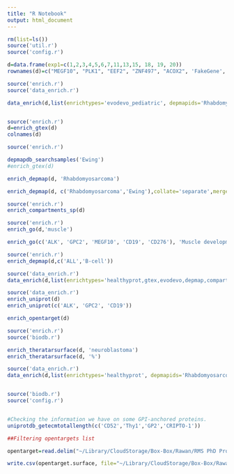 ```yaml
---
title: "R Notebook"
output: html_document
---
```


```r
rm(list=ls())
source('util.r')
source('config.r')

```

```r
d=data.frame(exp1=c(1,2,3,4,5,6,7,11,13,15, 18, 19, 20))
rownames(d)=c("MEGF10", "PLK1", "EEF2", "ZNF497", "ACOX2", 'FakeGene','FakeGene2', "TSPAN6",'EPHA5','EPHA2', 'ALK', 'CD19', 'LCAM1')

```

```r
source('enrich.r')
source('data_enrich.r')

data_enrich(d,list(enrichtypes='evodevo_pediatric', depmapids='Rhabdomyosarcoma', goids='Notch binding', go_collate='merge'))



```


```r
source('enrich.r')
d=enrich_gtex(d)
colnames(d)
```

```r
source('enrich.r')

depmapdb_searchsamples('Ewing')
#enrich_gtex(d)

enrich_depmap(d, 'Rhabdomyosarcoma')

enrich_depmap(d, c('Rhabdomyosarcoma','Ewing'),collate='separate',mergefunc=mean)

```

```r
source('enrich.r')
enrich_compartments_sp(d)
```


```r
source('enrich.r')
enrich_go(d,'muscle')

enrich_go(c('ALK', 'GPC2', 'MEGF10', 'CD19', 'CD276'), 'Muscle development')
```


```r

source('enrich.r')
enrich_depmap(d,c('ALL','B-cell'))
```

```r
source('data_enrich.r')
data_enrich(d,list(enrichtypes='healthyprot,gtex,evodevo,depmap,compartments_sp,cirfess_spc,go', depmapids='Rhabdomyosarcoma', goids='Notch binding', go_collate='merge'))
```

```r
source('data_enrich.r')
enrich_uniprot(d)
enrich_uniprot(c('ALK', 'GPC2', 'CD19'))
```


```r
enrich_opentarget(d)
```


```r
source('enrich.r')
source('biodb.r')

enrich_theratarsurface(d, 'neuroblastoma')
enrich_theratarsurface(d, '%')

```

```r
source('data_enrich.r')
data_enrich(d,list(enrichtypes='healthyprot', depmapids='Rhabdomyosarcoma', goids='Notch binding', go_collate='merge'))
```


```r

```
```r
source('biodb.r')
source('config.r')


#Checking the information we have on some GPI-anchored proteins.
uniprotdb_getecmtotallength(c('CD52','Thy1','GP2','CRIPTO-1'))

##Filtering opentargets list 

opentarget=read.delim("~/Library/CloudStorage/Box-Box/Rawan/RMS PhD Project/RMS_DIA/Databases/pmtl_v3.0.csv", sep=",")

write.csv(opentarget.surface, file="~/Library/CloudStorage/Box-Box/Rawan/RMS PhD Project/RMS_DIA/Databases/opentarget.surfaceprotonly.csv", row.names = F, quote = F)




```